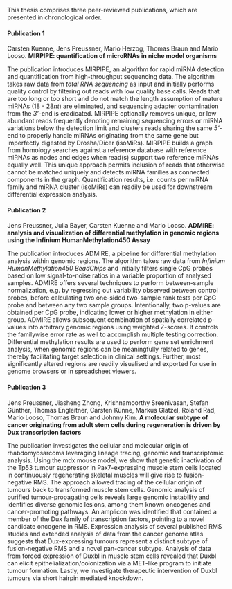 This thesis comprises three peer-reviewed publications, which are presented in chronological order.

#### Publication 1 {-}

Carsten Kuenne, Jens Preussner, Mario Herzog, Thomas Braun and Mario Looso. **MIRPIPE: quantification of microRNAs in niche model organisms**

The publication introduces MIRPIPE, an algorithm for rapid miRNA detection and quantification from high-throughput sequencing data. The algorithm takes raw data from *total RNA sequencing* as input and initially performs quality control by filtering out reads with low quality base calls. Reads that are too long or too short and do not match the length assumption of mature miRNAs (18 - 28*nt*) are eliminated, and sequencing adapter contamination from the *3'*-end is eradicated. MIRPIPE optionally removes unique, or low abundant reads frequently denoting remaining sequencing errors or miRNA variations below the detection limit and clusters reads sharing the same *5'*-end to properly handle miRNAs originating from the same gene but imperfectly digested by Drosha/Dicer (isoMiRs). MIRPIPE builds a graph from homology searches against a reference database with reference miRNAs as nodes and edges when read(s) support two reference miRNAs equally well. This unique approach permits inclusion of reads that otherwise cannot be matched uniquely and detects miRNA families as connected components in the graph. Quantification results, i.e. counts per miRNA family and miRNA cluster (isoMiRs) can readily be used for downstream differential expression analysis.

#### Publication 2 {-}

Jens Preussner, Julia Bayer, Carsten Kuenne and Mario Looso. **ADMIRE: analysis and visualization of differential methylation in genomic regions using the Infinium HumanMethylation450 Assay**

The publication introduces ADMIRE, a pipeline for differential methylation analysis within genomic regions. The algorithm takes raw data from *Infinium HumanMethylation450 BeadChips* and initially filters single CpG probes based on low signal-to-noise ratios in a variable proportion of analysed samples. ADMIRE offers several techniques to perform between-sample normalization, e.g. by regressing out variability observed between control probes, before calculating two one-sided two-sample rank tests per CpG probe and between any two sample groups. Intentionally, two p-values are obtained per CpG probe, indicating lower or higher methylation in either group. ADMIRE allows subsequent combination of spatially correlated p-values into arbitrary genomic regions using weighted Z-scores. It controls the familywise error rate as well to accomplish multiple testing correction. Differential methylation results are used to perform gene set enrichment analysis, when genomic regions can be meaningfully related to genes, thereby facilitating target selection in clinical settings. Further, most significantly altered regions are readily visualised and exported for use in genome browsers or in spreadsheet viewers.

#### Publication 3 {-}

Jens Preussner, Jiasheng Zhong, Krishnamoorthy Sreenivasan, Stefan Günther, Thomas Engleitner, Carsten Künne, Markus Glatzel, Roland Rad, Mario Looso, Thomas Braun and Johnny Kim. **A molecular subtype of cancer originating from adult stem cells during regeneration is driven by Dux transcription factors**

The publication investigates the cellular and molecular origin of rhabdomyosarcoma leveraging lineage tracing, genomic and transcriptomic analysis. Using the mdx mouse model, we show that genetic inactivation of the Tp53 tumour suppressor in Pax7-expressing muscle stem cells located in continuously regenerating skeletal muscles will give rise to fusion-negative RMS. The approach allowed tracing of the cellular origin of tumours back to transformed muscle stem cells. Genomic analysis of purified tumour-propagating cells reveals large genomic instability and identifies diverse genomic lesions, among them known oncogenes and cancer-promoting pathways. An amplicon was identified that contained a member of the Dux family of transcription factors, pointing to a novel candidate oncogene in RMS. Expression analysis of several published RMS studies and extended analysis of data from the cancer genome atlas suggests that Dux-expressing tumours represent a distinct subtype of fusion-negative RMS and a novel pan-cancer subtype. Analysis of data from forced expression of Duxbl in muscle stem cells revealed that Duxbl can elicit epithelialization/colonization via a MET-like program to initiate tumour formation. Lastly, we investigate therapeutic intervention of Duxbl tumours via short hairpin mediated knockdown. 
